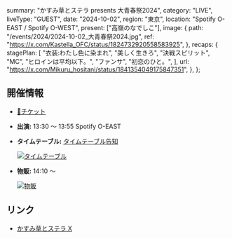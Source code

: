   summary: "かすみ草とステラ presents 大青春祭2024",
  category: "LIVE",
  liveType: "GUEST",
  date: "2024-10-02",
  region: "東京",
  location: "Spotify O-EAST / Spotify O-WEST",
  present: ["高嶺のなでしこ"],
  image: {
    path: "/events/2024/2024-10-02_大青春祭2024.jpg",
    ref: "https://x.com/Kastella_OFC/status/1824732920558583925",
  },
  recaps: {
    stagePlan: [
      "衣装:わたし色に染まれ",
      "美しく生きろ",
      "決戦スピリット",
      "MC",
      "ヒロインは平均以下。",
      "ファンサ",
      "初恋のひと。",
    ],
    url: "https://x.com/Mikuru_hositani/status/1841354049175847351",
  },
};

## 開催情報

- [🎫チケット](https://ticket.rakuten.co.jp/music/jpop/idle/RTLEDSS/)
- **出演:** 13:30 〜 13:55 Spotify O-EAST
- **タイムテーブル:** [タイムテーブル告知](https://x.com/Kastella_OFC/status/1838083503956824284)

  [![タイムテーブル](/events/2024/2024-10-02_大青春祭2024_タイムテーブル.jpg)](/events/2024/2024-10-02_大青春祭2024_タイムテーブル.jpg)

- **物販:** 14:10 〜

  [![物販](/events/2024/2024-10-02_大青春祭2024_物販.jpg)](/events/2024/2024-10-02_大青春祭2024_物販.jpg)

## リンク

- [かすみ草とステラ X](https://x.com/Kastella_OFC/status/1824732920558583925)
